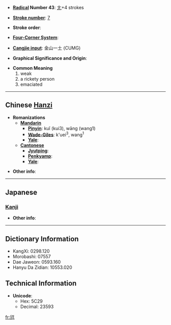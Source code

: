 * '''[[Wiktionary:Chinese radical index| Radical]] Number 43''': [[Wiktionary:Chinese radical index 尢|尢]]+4 strokes

* '''[[Wiktionary:Chinese total strokes index|Stroke number]]''': [[Wiktionary:Chinese total strokes index 7|7]]

* '''Stroke order''': 

* '''[[Wiktionary:Chinese four corner index|Four-Corner System]]''': 

* '''[[Wiktionary:Chinese Cangjie index|Cangjie input]]''': 金山一土 (CUMG)

* '''Graphical Significance and Origin''': 

* '''Common Meaning'''
*#weak
*# a rickety person
*# emaciated


----

== Chinese [[Hanzi]] ==

* '''Romanizations'''
** '''[[Mandarin]]'''
*** '''[[Pinyin]]''': kuǐ (kui3), wāng (wang1)
*** '''[[Wade-Giles]]''': k'uei<sup>3</sup>, wang<sup>1</sup>
*** '''[[Yale]]''': 
** '''[[Cantonese]]'''
*** '''[[Jyutping]]''':
*** '''[[Penkyamp]]''': 
*** '''[[Yale]]''': 

* '''Other info''': 

----

==Japanese==
===[[Kanji]]===
{{kanji|on readings=[[おう]] (ō)|kun readings=[[あしなえ]] (ashinae), [[すねのまがつたひと]] (sunenomagatsutahito)}}

* '''Other info''':  

----

== Dictionary Information ==

* KangXi: 0298.120
* Morobashi: 07557
* Dae Jaweon: 0593.160
* Hanyu Da Zidian: 10553.020

== Technical Information ==

* '''Unicode''':
** Hex: 5C29
** Decimal: 23593

[[fr:尩]]